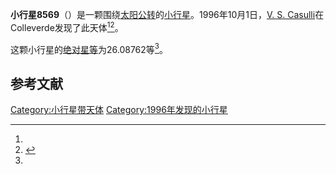 {{Infobox planet
| bgcolour = #FFFFC0
| name = 8569 Mameli
| symbol = 
| image = 
| caption = 
| discovery = yes
| discovery_ref = 
| discoverer = [[V._S._Casulli|V. S. Casulli]]
| discovery_site = [[Colleverde|Colleverde]] 
| discovered = 1996年10月1日
| designations = yes
| mp_name = 
| named_after = 
| alt_names = 1996 TG/ 1986 RD11 / 1992 QQ2
| mp_category = [[主带小行星|主带小行星]]
| orbit_ref = <ref name="a">[http://ssd.jpl.nasa.gov/sbdb.cgi?sstr=8569 8569 Mameli] {{Wayback|url=http://ssd.jpl.nasa.gov/sbdb.cgi?sstr=8569 |date=20210717064342 }}，小行星數據庫瀏覽器（JPL Small-Body Database Browser）－[[美国国家航空航天局|美国国家航空航天局]]喷气推进实验室</ref>
| epoch = 2456400.5 (2013年4月18日更新)
| aphelion = {{convert|2.5111259|AU|km|3|abbr=on|lk=out}}
| perihelion = {{convert|1.9439173|AU|km|3|abbr=on}}
| semimajor = {{convert|2.2275216|AU|km|3|abbr=on}}
| eccentricity = 0.1273183
| period = 1214.31487 [[日|日]]<br />3.32[[儒略年|儒略年]]
| avg_speed = 
| inclination = 3.39954
| asc_node = 322.86569
| mean_anomaly = 
| arg_peri = 26.08762
| satellites = 
| physical_characteristics = yes
| dimensions = 
| mass = 
| density = 
| surface_grav = 
| escape_velocity = 
| sidereal_day = 
| axial_tilt = 
| pole_ecliptic_lat = 
| pole_ecliptic_lon = 
| albedo = 
| temperatures= 
| temp_name1 = 
| mean_temp_1 = 
| max_temp_1 = 
| temp_name2 = 
| max_temp_2 = 
| spectral_type = 
| abs_magnitude = 26.08762
}}

'''小行星8569'''（{{lang-en|8569 Mameli}}）是一颗围绕[[太阳|太阳]][[公转|公转]]的[[小行星|小行星]]。1996年10月1日，[[V._S._Casulli|V. S. Casulli]]在Colleverde发现了此天体<ref name="a" /><ref>{{cite news|title=小行星列表|url=http://cfa-www.harvard.edu/iau/lists/NumberedMPs.txt|accessdate=2013-07-08|newspaper=哈佛大学|archive-date=2008-05-17|archive-url=https://web.archive.org/web/20080517010638/http://cfa-www.harvard.edu/iau/lists/NumberedMPs.txt|dead-url=no}}</ref>。

这颗小行星的[[绝对星等|绝对星等]]为26.08762等<ref name="a" />。

==参考文献==
{{reflist}}
{{Minor Planet Number|[[小行星8568|小行星8568]]|[[小行星8570|小行星8570]]}}

{{小天体}}

[[Category:小行星带天体|Category:小行星带天体]]
[[Category:1996年发现的小行星|Category:1996年发现的小行星]]

{{asteroid-stub}}